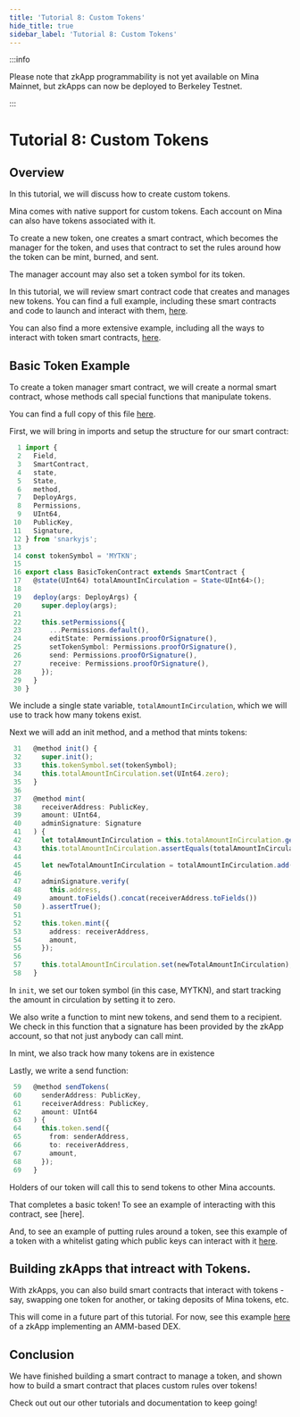 ```yaml
---
title: 'Tutorial 8: Custom Tokens'
hide_title: true
sidebar_label: 'Tutorial 8: Custom Tokens'
---
```


:::info

Please note that zkApp programmability is not yet available on Mina Mainnet, but
zkApps can now be deployed to Berkeley Testnet.

:::

# Tutorial 8: Custom Tokens

## Overview

In this tutorial, we will discuss how to create custom tokens.

Mina comes with native support for custom tokens. Each account on Mina can also have tokens associated with it.

To create a new token, one creates a smart contract, which becomes the manager for the token, and uses that contract to set the rules around how the token can be mint, burned, and sent.

The manager account may also set a token symbol for its token.

In this tutorial, we will review smart contract code that creates and manages new tokens. You can find a full example, including these smart contracts and code to launch and interact with them, [here](https://github.com/es92/zkApp-examples/tree/main/08-custom-tokens/src).

You can also find a more extensive example, including all the ways to interact with token smart contracts, [here](https://github.com/o1-labs/snarkyjs/blob/main/src/lib/token.test.ts).

## Basic Token Example

To create a token manager smart contract, we will create a normal smart contract, whose methods call special functions that manipulate tokens.

You can find a full copy of this file [here](https://github.com/es92/zkApp-examples/blob/main/08-custom-tokens/src/BasicTokenContract.ts).

First, we will bring in imports and setup the structure for our smart contract:

```ts
  1 import {
  2   Field,
  3   SmartContract,
  4   state,
  5   State,
  6   method,
  7   DeployArgs,
  8   Permissions,
  9   UInt64,
 10   PublicKey,
 11   Signature,
 12 } from 'snarkyjs';
 13
 14 const tokenSymbol = 'MYTKN';
 15
 16 export class BasicTokenContract extends SmartContract {
 17   @state(UInt64) totalAmountInCirculation = State<UInt64>();
 18
 19   deploy(args: DeployArgs) {
 20     super.deploy(args);
 21
 22     this.setPermissions({
 23       ...Permissions.default(),
 24       editState: Permissions.proofOrSignature(),
 25       setTokenSymbol: Permissions.proofOrSignature(),
 26       send: Permissions.proofOrSignature(),
 27       receive: Permissions.proofOrSignature(),
 28     });
 29   }
 30 }
```

We include a single state variable, `totalAmountInCirculation`, which we will use to track how many tokens exist.

Next we will add an init method, and a method that mints tokens:

```ts
 31   @method init() {
 32     super.init();
 33     this.tokenSymbol.set(tokenSymbol);
 34     this.totalAmountInCirculation.set(UInt64.zero);
 35   }
 36
 37   @method mint(
 38     receiverAddress: PublicKey,
 39     amount: UInt64,
 40     adminSignature: Signature
 41   ) {
 42     let totalAmountInCirculation = this.totalAmountInCirculation.get();
 43     this.totalAmountInCirculation.assertEquals(totalAmountInCirculation);
 44
 45     let newTotalAmountInCirculation = totalAmountInCirculation.add(amount);
 46
 47     adminSignature.verify(
 48       this.address,
 49       amount.toFields().concat(receiverAddress.toFields())
 50     ).assertTrue();
 51
 52     this.token.mint({
 53       address: receiverAddress,
 54       amount,
 55     });
 56
 57     this.totalAmountInCirculation.set(newTotalAmountInCirculation);
 58   }
```

In `init`, we set our token symbol (in this case, MYTKN), and start tracking the amount in circulation by setting it to zero.

We also write a function to mint new tokens, and send them to a recipient. We check in this function that a signature has been provided by the zkApp account, so that not just anybody can call mint.

In mint, we also track how many tokens are in existence

Lastly, we write a send function:

```ts
 59   @method sendTokens(
 60     senderAddress: PublicKey,
 61     receiverAddress: PublicKey,
 62     amount: UInt64
 63   ) {
 64     this.token.send({
 65       from: senderAddress,
 66       to: receiverAddress,
 67       amount,
 68     });
 69   }
```

Holders of our token will call this to send tokens to other Mina accounts.

That completes a basic token! To see an example of interacting with this contract, see [here].

And, to see an example of putting rules around a token, see this example of a token with a whitelist gating which public keys can interact with it [here](https://github.com/es92/zkApp-examples/blob/main/08-custom-tokens/src/WhitelistedTokenContract.ts).

## Building zkApps that intreact with Tokens.

With zkApps, you can also build smart contracts that interact with tokens - say, swapping one token for another, or taking deposits of Mina tokens, etc.

This will come in a future part of this tutorial. For now, see this example [here](https://github.com/o1-labs/snarkyjs/blob/main/src/examples/zkapps/dex/dex.ts) of a zkApp implementing an AMM-based DEX.

## Conclusion

We have finished building a smart contract to manage a token, and shown how to build a smart contract that places custom rules over tokens!

Check out out our other tutorials and documentation to keep going!
